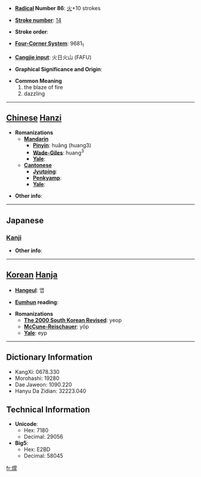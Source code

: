 * '''[[Wiktionary:Chinese radical index| Radical]] Number 86''': [[Wiktionary:Chinese radical index 火|火]]+10 strokes

* '''[[Wiktionary:Chinese total strokes index|Stroke number]]''': [[Wiktionary:Chinese total strokes index 14|14]]

* '''Stroke order''': 

* '''[[Wiktionary:Chinese four corner index|Four-Corner System]]''': 9681<sub>1</sub>

* '''[[Wiktionary:Chinese Cangjie index|Cangjie input]]''': 火日火山 (FAFU)

* '''Graphical Significance and Origin''': 

* '''Common Meaning'''
*#the blaze of fire
*# dazzling


----

== [[Chinese]] [[Hanzi]] ==

* '''Romanizations'''
** '''[[Mandarin]]'''
*** '''[[Pinyin]]''': huǎng (huang3)
*** '''[[Wade-Giles]]''': huang<sup>3</sup>
*** '''[[Yale]]''': 
** '''[[Cantonese]]'''
*** '''[[Jyutping]]''':
*** '''[[Penkyamp]]''': 
*** '''[[Yale]]''': 

* '''Other info''': 

----

==Japanese==
===[[Kanji]]===
{{kanji|on readings=[[よう]] (yō), [[きょう]] (kyō), [[こう]] (kō)
|kun readings=[[さかん]] (sakan)
}}

* '''Other info''':  

----

== [[Korean]] [[Hanja]] ==

* '''[[Hangeul]]''': 엽

* '''[[Eumhun]] reading''': 

* '''Romanizations'''
** '''[[The 2000 South Korean Revised Romanization|The 2000 South Korean Revised]]''': yeop
** '''[[McCune-Reischauer]]''': yŏp
** '''[[Yale]]''': eyp

----

== Dictionary Information ==

* KangXi: 0678.330
* Morohashi: 19280
* Dae Jaweon: 1090.220
* Hanyu Da Zidian: 32223.040

== Technical Information ==

* '''Unicode''':
** Hex: 7180
** Decimal: 29056
* '''Big5''':
** Hex: E2BD
** Decimal: 58045

[[fr:熀]]